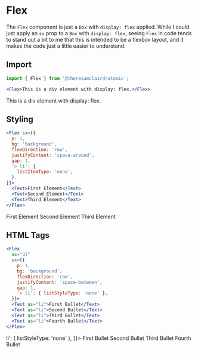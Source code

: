 
<Meta title="Components/Flex" component={Flex} />

# Flex

The `Flex` component is just a `Box` with `display: flex` applied. While I could just apply an `sx` prop to a `Box` with `display: flex`, seeing `Flex` in code tends to stand out a bit to me that this is intended to be a flexbox layout, and it makes the code just a little easier to understand.

## Import

```jsx
import { Flex } from '@theresamclaird/atomic';
```

```jsx
<Flex>This is a div element with display: flex.</Flex>
```

<Canvas>
  <Story name="Box">
    <Flex>This is a div element with display: flex.</Flex>
  </Story>
</Canvas>

## Styling

```jsx
<Flex sx={{
  p: 1,
  bg: 'background',
  flexDirection: 'row',
  justifyContent: 'space-around',
  gap: 1,
  '> li': {
    listItemType: 'none',
  }.
}}>
  <Text>First Element</Text>
  <Text>Second Element</Text>
  <Text>Third Element</Text>
</Flex>
```

<Canvas>
  <Story name="Styling">
  <Flex sx={{ p: 1, bg: 'background', flexDirection: 'row', justifyContent: 'space-around', gap: 1 }}>
    <Text>First Element</Text>
    <Text>Second Element</Text>
    <Text>Third Element</Text>
  </Flex>
  </Story>
</Canvas>

## HTML Tags

```jsx
<Flex
  as="ul"
  sx={{
    p: 1,
    bg: 'background',
    flexDirection: 'row',
    justifyContent: 'space-between',
    gap: 1,
    '> li': { listStyleType: 'none' },
  }}>
  <Text as="li">First Bullet</Text>
  <Text as="li">Second Bullet</Text>
  <Text as="li">Third Bullet</Text>
  <Text as="li">Fourth Bullet</Text>
</Flex>
```

<Canvas>
  <Story name="HTML Tags">
    <Flex
      as="ul"
      sx={{
        m: 0,
        p: 1,
        bg: 'background',
        flexDirection: 'row',
        justifyContent: 'space-between',
        gap: 1,
        '> li': { listStyleType: 'none' },
      }}>
      <Text as="li">First Bullet</Text>
      <Text as="li">Second Bullet</Text>
      <Text as="li">Third Bullet</Text>
      <Text as="li">Fourth Bullet</Text>
    </Flex>
  </Story>
</Canvas>
